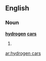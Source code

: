 ==English==

===Noun===
'''[[hydrogen]] [[car]]s'''

# {{plural of|[[hydrogen car]]}}

[[ar:hydrogen cars]]